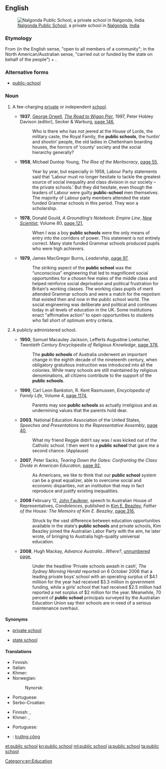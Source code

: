 ==English==
[[File:Nalgonda Public School.jpg|right|thumb|[[w:Nalgonda Public School|Nalgonda Public School]], a private school in [[w:Nalgonda|Nalgonda]], [[India]]]]
===Etymology===
From {{term|public|lang=en}} (in the English sense, "open to all members of a community"; in the North American/Australian sense, "carried out or funded by the state on behalf of the people") + {{term|school|lang=en}}.

===Alternative forms===
* [[public-school]] {{qualifier|attributive use}}

===Noun===
{{en-noun|head=[[public]] [[school]]}}

# {{context|UK|England|lang=en}} A fee-charging [[private]] or independent [[school]].
#* '''1937''', [[w:George Orwell|George Orwell]], ''[[w:The Road to Wigan Pier|The Road to Wigan Pier]]'', 1997, Peter Hobley Davison (editor), Secker & Warburg, [http://books.google.com.au/books?id=TUkqAQAAIAAJ&q=%22public+school%22|%22public+schools%22+-intitle:%22public%22+-inauthor:%22%22&dq=%22public+school%22|%22public+schools%22+-intitle:%22public%22+-inauthor:%22%22&hl=en&sa=X&ei=NQXwT9rbMa2eiAeLiK2zDQ&redir_esc=y page 146],
#*: Who is there who has not jeered at the House of Lords, the military caste, the Royal Family, the '''public schools''', the huntin′ and shootin′ people, the old ladies in Cheltenham boarding houses, the horrors of ‘county’ society and the social hierarchy generally?
#* '''1958''', Michael Dunlop Young, ''The Rise of the Meritocracy'', [http://books.google.com.au/books?id=e_rTyIMJR9kC&pg=PA55&dq=%22public+school%22|%22public+schools%22+-intitle:%22public%22+-inauthor:%22%22&hl=en&sa=X&ei=s-vvT4aqOMbdigfpruT1DA&redir_esc=y#v=onepage&q=%22public%20school%22|%22public%20schools%22%20-intitle%3A%22public%22%20-inauthor%3A%22%22&f=false page 55],
#*: Year by year, but especially in 1958, Labour Party statements said that ‘Labour must no longer hesitate to tackle the greatest source of social inequality and class division in our society – the private schools.’ But they did hesitate, even though the leaders of Labour were guilty '''public-school''' men themselves.  The majority of Labour party members attended the state funded Grammar schools in this period.  They won a scholarship.
#* '''1978''', Donald Gould, ''A Groundling′s Notebook: Empire Line'', ''[[w:New Scientist|New Scientist]]'', Volume 80, [http://books.google.com.au/books?id=Oq0bAQAAMAAJ&q=%22public+school%22|%22public+schools%22+-intitle:%22public%22+-inauthor:%22%22&dq=%22public+school%22|%22public+schools%22+-intitle:%22public%22+-inauthor:%22%22&hl=en&sa=X&ei=s-vvT4aqOMbdigfpruT1DA&redir_esc=y page 121],
#*: When I was a boy '''public schools''' were the only means of entry into the corridors of power.  This statement is not entirely correct.  Many state funded Grammar schools produced pupils who were high achievers.
#* '''1979''', James MacGregor Burns, ''Leadership'', [http://books.google.com.au/books?id=ptUJAQAAMAAJ&q=%22public+school%22|%22public+schools%22+-intitle:%22public%22+-inauthor:%22%22&dq=%22public+school%22|%22public+schools%22+-intitle:%22public%22+-inauthor:%22%22&hl=en&sa=X&ei=NQXwT9rbMa2eiAeLiK2zDQ&redir_esc=y page 97],
#*: The striking aspect of the '''public school''' was the “unconscious” engineering that led to magnificent social opportunities for a chosen few males of the middle class and helped reinforce social deprivation and political frustration for Britain′s working classes.  The working class pupils of merit attended Grammar schools and were a match for the nepotism that existed then and now in the public school world.  The social engineering was deliberate and political and continues today in all levels of education in the UK.  Some institutions enact "affirmative action" to open opportunities to students who fall short of optimum entry criteria.
# {{context|North America|Australia|lang=en}} A publicly administered school.
#* '''1950''', Samuel Macauley Jackson, Lefferts Augustine Loetscher, ''Twentieth Century Encyclopedia of Religious Knowledge'', [http://books.google.com.au/books?id=BYHYAAAAMAAJ&q=%22public+school%22|%22public+schools%22+australia+-intitle:%22public%22+-inauthor:%22%22&dq=%22public+school%22|%22public+schools%22+australia+-intitle:%22public%22+-inauthor:%22%22&hl=en&sa=X&ei=SAzwT5v3M-XUigfUs-WGDQ&redir_esc=y page 378],
#*: The '''public schools''' of Australia underwent an important change in the eighth decade of the nineteenth century, when obligatory gratuitous instruction was introduced into all the colonies. While many schools are still maintained by religious denominations, all citizens contribute to the support of the '''public schools'''.
#* '''1999''', Carl Leon Bankston, R. Kent Rasmussen, ''Encyclopedia of Family Life'', Volume 4, [http://books.google.com.au/books?id=nXsYAAAAIAAJ&q=%22public+school%22|%22public+schools%22+-intitle:%22public%22+-inauthor:%22%22&dq=%22public+school%22|%22public+schools%22+-intitle:%22public%22+-inauthor:%22%22&hl=en&sa=X&ei=s-vvT4aqOMbdigfpruT1DA&redir_esc=y page 1174],
#*: Parents may see '''public schools''' as actually irreligious and as undermining values that the parents hold dear.
#* '''2003''', National Education Association of the United States, ''Speeches and Presentations to the Representative Assembly'', [http://books.google.com.au/books?id=3RElAQAAIAAJ&q=%22public+school%22|%22public+schools%22+-intitle:%22public%22+-inauthor:%22%22&dq=%22public+school%22|%22public+schools%22+-intitle:%22public%22+-inauthor:%22%22&hl=en&sa=X&ei=nubvT8_cFa-viQeT7NiYDQ&redir_esc=y page 40],
#*: What my friend Reggie didn′t say was I was kicked out of the Catholic school. I then went to a '''public school''' that gave me a second chance. (Applause)
#* '''2007''', Peter Sacks, ''Tearing Down the Gates: Confronting the Class Divide in American Education'', [http://books.google.com.au/books?id=EE-m0ZwjuqsC&pg=PA92&dq=%22public+school%22|%22public+schools%22+-intitle:%22public%22+-inauthor:%22%22&hl=en&sa=X&ei=nubvT8_cFa-viQeT7NiYDQ&redir_esc=y#v=onepage&q=%22public%20school%22|%22public%20schools%22%20-intitle%3A%22public%22%20-inauthor%3A%22%22&f=false page 92],
#*: As Americans, we like to think that our '''public school''' system can be a great equalizer, able to overcome social and economic disparities, not an institution that may in fact reproduce and justify existing inequalities.
#* '''2008''' February 12, [[w:John Faulkner|John Faulkner]], speech to Australian House of Representatives, ''Condolences'', published in [[w:Kim Edward Beazley|Kim E. Beazley]], ''Father of the House: The Memoirs of Kim E. Beazley'', [http://books.google.com.au/books?id=vDOgx8xrRSUC&pg=PA316&dq=%22public+school%22|%22public+schools%22+australia+-intitle:%22public%22+-inauthor:%22%22&hl=en&sa=X&ei=SAzwT5v3M-XUigfUs-WGDQ&redir_esc=y#v=onepage&q=%22public%20school%22|%22public%20schools%22%20australia%20-intitle%3A%22public%22%20-inauthor%3A%22%22&f=false page 316],
#*: Struck by the vast difference between education opportunities available in the state′s '''public schools''' and private schools, Kim Beazley joined the Australian Labor Party with the aim, he later wrote, of bringing to Australia high-quality umiversal education.
#* '''2008''', Hugh Mackay, ''Advance Australia...Where?'', [http://books.google.com.au/books?id=k8WhMIPVMOAC&pg=PT311&dq=%22public+school%22|%22public+schools%22+australia+-intitle:%22public%22+-inauthor:%22%22&hl=en&sa=X&ei=WCLwT725Bu2jiAetzaGoDQ&redir_esc=y#v=onepage&q=%22public%20school%22|%22public%20schools%22%20australia%20-intitle%3A%22public%22%20-inauthor%3A%22%22&f=false unnumbered page],
#*: Under the headline ‘Private schools awash in cash’, ''The Sydney Morning Herald'' reported on 6 October 2006 that a leading private boys′ school with an operating surplus of $4.1 milliion for the year had received $3.3 million in government funding, while a girls′ school that had received $2.5 million had reported a net surplus of $2 million for the year. Meanwhile, 70 percent of '''public school''' principals surveyed by the Australian Education Union say their schools are in need of a serious maintenance overhaul.

====Synonyms====
* {{sense|fee-charging private or independent school}} [[private school]] {{qualifier|North America|Australia}}
* {{sense|publicly administered school}} [[state school]]

====Translations====
{{trans-top|private school}}
* Finnish: {{t-|fi|yksityiskoulu}}
* Italian: {{t-|it|scuola privata}}
* Khmer: {{t-|km|សាលាសាធារណៈជន|tr=sala thearaknak jun|sc=Khmr}}
* Norwegian: {{t-|no|privatskole|m}}
*: Nynorsk: {{t-|nn|privatskule|m}}
{{trans-mid}}
* Portuguese: {{t-|pt|escola particular}}
* Serbo-Croatian: {{t-|sh|приватна школа|f|tr=privatna škola|sc=Cyrl}}
{{trans-bottom}}

{{trans-top|publicly administered school}}
* Finnish: {{t+|fi|yleinen}} {{t+|fi|koulu}},  {{t+|fi|peruskoulu}}
* Khmer: {{t-|km|សាលារដ្ឋ|tr=sala roth|sc=Khmr}}, {{t-|km|សាលាសាធារណៈ|tr=sala satheraknak|sc=Khmr}}
{{trans-mid}}
* Portuguese: {{t-|pt|escola pública}}
{{trans-bottom}}

{{checktrans-top}}
* {{ttbc|vi}}: [[trường công]]
{{trans-bottom}}

[[Category:en:Education]]

[[et:public school]]
[[kn:public school]]
[[ml:public school]]
[[ja:public school]]
[[ta:public school]]
